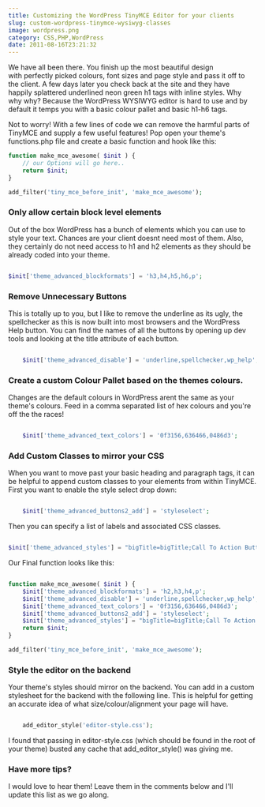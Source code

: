 ```yaml
---
title: Customizing the WordPress TinyMCE Editor for your clients
slug: custom-wordpress-tinymce-wysiwyg-classes
image: wordpress.png
category: CSS,PHP,WordPress
date: 2011-08-16T23:21:32
---
```


We have all been there. You finish up the most beautiful design with perfectly picked colours, font sizes and page style and pass it off to the client. A few days later you check back at the site and they have happily splattered underlined neon green h1 tags with inline styles. Why why why? Because the WordPress WYSIWYG editor is hard to use and by default it temps you with a basic colour pallet and basic h1-h6 tags.
<!--more-->
Not to worry! With a few lines of code we can remove the harmful parts of TinyMCE and supply a few useful features! Pop open your theme's functions.php file and create a basic function and hook like this:

```php
function make_mce_awesome( $init ) {
	// our Options will go here..
	return $init;
}

add_filter('tiny_mce_before_init', 'make_mce_awesome');
```

<h3>Only allow certain block level elements</h3>
Out of the box WordPress has a bunch of elements which you can use to style your text. Chances are your client doesnt need most of them. Also, they certainly do not need access to h1 and h2 elements as they should be already coded into your theme.

```php

$init['theme_advanced_blockformats'] = 'h3,h4,h5,h6,p';

```

<h3>Remove Unnecessary Buttons</h3>
This is totally up to you, but I like to remove the underline as its ugly, the spellchecker as this is now built into most browsers and the WordPress Help button. You can find the names of all the buttons by opening up dev tools and looking at the title attribute of each button.

```php

	$init['theme_advanced_disable'] = 'underline,spellchecker,wp_help';

```

<h3>Create a custom Colour Pallet based on the themes colours.</h3>
Changes are the default colours in WordPress arent the same as your theme's colours. Feed in a comma separated list of hex colours and you're off the the races!

```php

	$init['theme_advanced_text_colors'] = '0f3156,636466,0486d3';

```


<h3>Add Custom Classes to mirror your CSS</h3>
When you want to move past your basic heading and paragraph tags, it can be helpful to append custom classes to your elements from within TinyMCE. First you want to enable the style select drop down: 

```php

	$init['theme_advanced_buttons2_add'] = 'styleselect';

```
Then you can specify a list of labels and associated CSS classes. 

```php

$init['theme_advanced_styles'] = "bigTitle=bigTitle;Call To Action Button=ctaButton,Rounded Corners=rounded";

```

Our Final function looks like this:


```php

function make_mce_awesome( $init ) {
	$init['theme_advanced_blockformats'] = 'h2,h3,h4,p';
	$init['theme_advanced_disable'] = 'underline,spellchecker,wp_help';
	$init['theme_advanced_text_colors'] = '0f3156,636466,0486d3';
	$init['theme_advanced_buttons2_add'] = 'styleselect';
   	$init['theme_advanced_styles'] = "bigTitle=bigTitle;Call To Action Button=ctaButton,Rounded Corners=rounded";
	return $init;
}

add_filter('tiny_mce_before_init', 'make_mce_awesome');

```

<h3>Style the editor on the backend</h3>
Your theme's styles should mirror on the backend. You can add in a custom stylesheet for the backend with the following line. This is helpful for getting an accurate idea of what size/colour/alignment your page will have.


```php

	add_editor_style('editor-style.css');

```

I found that passing in editor-style.css (which should be found in the root of your theme) busted any cache that add_editor_style() was giving me. 

<h3>Have more tips? </h3>
I would love to hear them! Leave them in the comments below and I'll update this list as we go along.